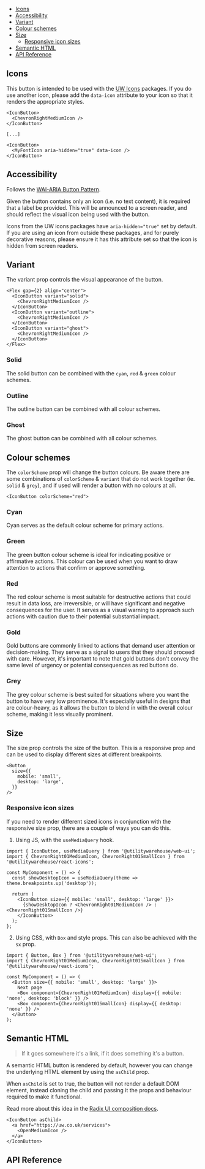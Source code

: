 
<Meta of={Stories} />

<DocsHeader
  componentName="IconButton"
  stories={Stories}
  figmaLink="https://www.figma.com/design/4FFYTLWJ2hQpj36JplQQUw/UW-Web-UI?node-id=5443-21847"
/>

<Canvas of={Stories.SimpleExample} sourceState="none" />

- [Icons](#icons)
- [Accessibility](#accessibility)
- [Variant](#variant)
- [Colour schemes](#colour-schemes)
- [Size](#size)
  - [Responsive icon sizes](#responsive-icon-sizes)
- [Semantic HTML](#semantic-html)
- [API Reference](#api-reference)

## Icons

This button is intended to be used with the [UW Icons](https://uw-icons.vercel.app/) packages. If you do use
another icon, please add the `data-icon` attribute to your icon so that it
renders the appropriate styles.

```tsx
<IconButton>
  <ChevronRightMediumIcon />
</IconButton>

[...]

<IconButton>
  <MyFontIcon aria-hidden="true" data-icon />
</IconButton>
```

## Accessibility

Follows the [WAI-ARIA Button Pattern](https://www.w3.org/WAI/ARIA/apg/patterns/button/).

Given the button contains only an icon (i.e. no text content), it is required
that a label be provided. This will be announced to a screen reader, and should
reflect the visual icon being used with the button.

Icons from the UW icons packages have `aria-hidden="true"` set by default. If
you are using an icon from outside these packages, and for purely decorative
reasons, please ensure it has this attribute set so that the icon is hidden
from screen readers.

## Variant

The variant prop controls the visual appearance of the button.

```tsx
<Flex gap={2} align="center">
  <IconButton variant="solid">
    <ChevronRightMediumIcon />
  </IconButton>
  <IconButton variant="outline">
    <ChevronRightMediumIcon />
  </IconButton>
  <IconButton variant="ghost">
    <ChevronRightMediumIcon />
  </IconButton>
</Flex>
```

### Solid

The solid button can be combined with the `cyan`, `red` & `green` colour schemes.

<Canvas of={Stories.SolidVariant} />

### Outline

The outline button can be combined with all colour schemes.

<Canvas of={Stories.OutlineVariant} />

### Ghost

The ghost button can be combined with all colour schemes.

<Canvas of={Stories.GhostVariant} />

## Colour schemes

The `colorScheme` prop will change the button colours. Be aware there are some
combinations of `colorScheme` & `variant` that do not work together (ie. `solid` &
`grey`), and if used will render a button with no colours at all.

```tsx
<IconButton colorScheme="red">
```

### Cyan

Cyan serves as the default colour scheme for primary actions.

### Green

The green button colour scheme is ideal for indicating positive or affirmative
actions. This colour can be used when you want to draw attention to actions that
confirm or approve something.

### Red

The red colour scheme is most suitable for destructive actions that could result
in data loss, are irreversible, or will have significant and negative
consequences for the user. It serves as a visual warning to approach such
actions with caution due to their potential substantial impact.

### Gold

Gold buttons are commonly linked to actions that demand user attention or
decision-making. They serve as a signal to users that they should proceed with
care. However, it's important to note that gold buttons don't convey the same
level of urgency or potential consequences as red buttons do.

### Grey

The grey colour scheme is best suited for situations where you want the button
to have very low prominence. It's especially useful in designs that are
colour-heavy, as it allows the button to blend in with the overall colour scheme,
making it less visually prominent.

## Size

The size prop controls the size of the button. This is a responsive prop and
can be used to display different sizes at different breakpoints.

<Canvas of={Stories.Sizes} />

```tsx
<Button
  size={{
    mobile: 'small',
    desktop: 'large',
  }}
/>
```

### Responsive icon sizes

If you need to render different sized icons in conjunction with the responsive
size prop, there are a couple of ways you can do this.

1. Using JS, with the `useMediaQuery` hook.

```tsx
import { IconButton, useMediaQuery } from '@utilitywarehouse/web-ui';
import { ChevronRight01MediumIcon, ChevronRight01SmallIcon } from '@utilitywarehouse/react-icons';

const MyComponent = () => {
  const showDesktopIcon = useMediaQuery(theme => theme.breakpoints.up('desktop'));

  return (
    <IconButton size={{ mobile: 'small', desktop: 'large' }}>
      {showDesktopIcon ? <ChevronRight01MediumIcon /> : <ChevronRight01SmallIcon />}
    </IconButton>
  );
};
```

2. Using CSS, with `Box` and style props. This can also be achieved with the `sx` prop.

```tsx
import { Button, Box } from '@utilitywarehouse/web-ui';
import { ChevronRight01MediumIcon, ChevronRight01SmallIcon } from '@utilitywarehouse/react-icons';

const MyComponent = () => (
  <Button size={{ mobile: 'small', desktop: 'large' }}>
    Next page
    <Box component={ChevronRight01MediumIcon} display={{ mobile: 'none', desktop: 'block' }} />
    <Box component={ChevronRight01SmallIcon} display={{ desktop: 'none' }} />
  </Button>
);
```

## Semantic HTML

> If it goes somewhere it's a link, if it does something it's a button.

A semantic HTML button is rendered by default, however you can change the
underlying HTML element by using the `asChild` prop.

When `asChild` is set to true, the button will not render a default DOM element,
instead cloning the child and passing it the props and behaviour required to
make it functional.

Read more about this idea in the [Radix UI composition docs](https://www.radix-ui.com/primitives/docs/guides/composition).

<Canvas of={Stories.AsLink} />

```tsx
<IconButton asChild>
  <a href="https://uw.co.uk/services">
    <OpenMediumIcon />
  </a>
</IconButton>
```

## API Reference

<ArgTypes of={Stories} />
